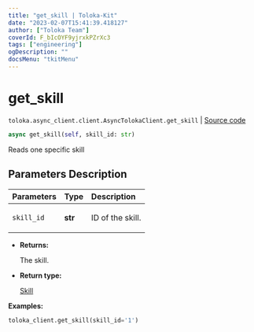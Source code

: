 ```yaml
---
title: "get_skill | Toloka-Kit"
date: "2023-02-07T15:41:39.418127"
author: ["Toloka Team"]
coverId: F_bIcOYF9yjrxkPZrXc3
tags: ["engineering"]
ogDescription: ""
docsMenu: "tkitMenu"
---
```


# get_skill
`toloka.async_client.client.AsyncTolokaClient.get_skill` | [Source code](https://github.com/Toloka/toloka-kit/blob/v1.1.3/src/async_client/client.py#L0)

```python
async get_skill(self, skill_id: str)
```

Reads one specific skill

## Parameters Description

| Parameters | Type | Description |
| :----------| :----| :-----------|
`skill_id`|**str**|<p>ID of the skill.</p>

* **Returns:**

  The skill.

* **Return type:**

  [Skill](/docs-new/toloka-kit/reference/toloka.client.skill.Skill)

**Examples:**

```python
toloka_client.get_skill(skill_id='1')
```
